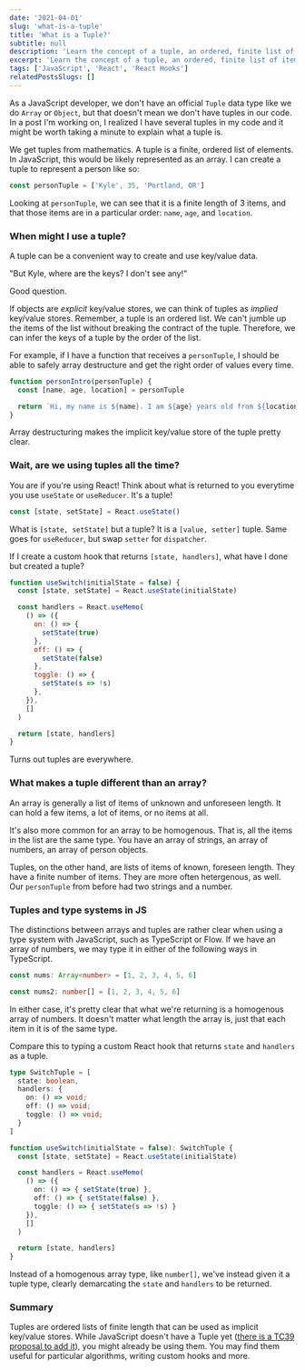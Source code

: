 ```yaml
---
date: '2021-04-01'
slug: 'what-is-a-tuple'
title: 'What is a Tuple?'
subtitle: null
description: 'Learn the concept of a tuple, an ordered, finite list of items that represents an implicit key/value store, and where you might already be using them in JavaScript.'
excerpt: 'Learn the concept of a tuple, an ordered, finite list of items that represents an implicit key/value store, and where you might already be using them in JavaScript.'
tags: ['JavaScript', 'React', 'React Hooks']
relatedPostsSlugs: []
---
```


As a JavaScript developer, we don't have an official `Tuple` data type like we do `Array` or `Object`, but that doesn't mean we don't have tuples in our code. In a post I'm working on, I realized I have several tuples in my code and it might be worth taking a minute to explain what a tuple is.

We get tuples from mathematics. A tuple is a finite, ordered list of elements. In JavaScript, this would be likely represented as an array. I can create a tuple to represent a person like so:

```javascript
const personTuple = ['Kyle', 35, 'Portland, OR']
```

Looking at `personTuple`, we can see that it is a finite length of 3 items, and that those items are in a particular order: `name`, `age`, and `location`.

### When might I use a tuple?

A tuple can be a convenient way to create and use key/value data.

"But Kyle, where are the keys? I don't see any!"

Good question.

If objects are _explicit_ key/value stores, we can think of tuples as _implied_ key/value stores. Remember, a tuple is an ordered list. We can't jumble up the items of the list without breaking the contract of the tuple. Therefore, we can infer the keys of a tuple by the order of the list.

For example, if I have a function that receives a `personTuple`, I should be able to safely array destructure and get the right order of values every time.

```javascript
function personIntro(personTuple) {
  const [name, age, location] = personTuple

  return `Hi, my name is ${name}. I am ${age} years old from ${location}.`
}
```

Array destructuring makes the implicit key/value store of the tuple pretty clear.

### Wait, are we using tuples all the time?

You are if you're using React! Think about what is returned to you everytime you use `useState` or `useReducer`. It's a tuple!

```javascript
const [state, setState] = React.useState()
```

What is `[state, setState]` but a tuple? It is a `[value, setter]` tuple. Same goes for `useReducer`, but swap `setter` for `dispatcher`.

If I create a custom hook that returns `[state, handlers]`, what have I done but created a tuple?

```javascript
function useSwitch(initialState = false) {
  const [state, setState] = React.useState(initialState)

  const handlers = React.useMemo(
    () => ({
      on: () => {
        setState(true)
      },
      off: () => {
        setState(false)
      },
      toggle: () => {
        setState(s => !s)
      },
    }),
    []
  )

  return [state, handlers]
}
```

Turns out tuples are everywhere.

### What makes a tuple different than an array?

An array is generally a list of items of unknown and unforeseen length. It can hold a few items, a lot of items, or no items at all.

It's also more common for an array to be homogenous. That is, all the items in the list are the same type. You have an array of strings, an array of numbers, an array of person objects.

Tuples, on the other hand, are lists of items of known, foreseen length. They have a finite number of items. They are more often hetergenous, as well. Our `personTuple` from before had two strings and a number.

### Tuples and type systems in JS

The distinctions between arrays and tuples are rather clear when using a type system with JavaScript, such as TypeScript or Flow. If we have an array of numbers, we may type it in either of the following ways in TypeScript.

```typescript
const nums: Array<number> = [1, 2, 3, 4, 5, 6]

const nums2: number[] = [1, 2, 3, 4, 5, 6]
```

In either case, it's pretty clear that what we're returning is a homogenous array of numbers. It doesn't matter what length the array is, just that each item in it is of the same type.

Compare this to typing a custom React hook that returns `state` and `handlers` as a tuple.

```typescript
type SwitchTuple = [
  state: boolean,
  handlers: {
    on: () => void;
    off: () => void;
    toggle: () => void;
  }
]

function useSwitch(initialState = false): SwitchTuple {
  const [state, setState] = React.useState(initialState)

  const handlers = React.useMemo(
    () => ({
      on: () => { setState(true) },
      off: () => { setState(false) },
      toggle: () => { setState(s => !s) }
    }),
    []
  )

  return [state, handlers]
}
```

Instead of a homogenous array type, like `number[]`, we've instead given it a tuple type, clearly demarcating the `state` and `handlers` to be returned.

### Summary

Tuples are ordered lists of finite length that can be used as implicit key/value stores. While JavaScript doesn't have a Tuple yet ([there is a TC39 proposal to add it](https://github.com/tc39/proposal-record-tuple)), you might already be using them. You may find them useful for particular algorithms, writing custom hooks and more.
